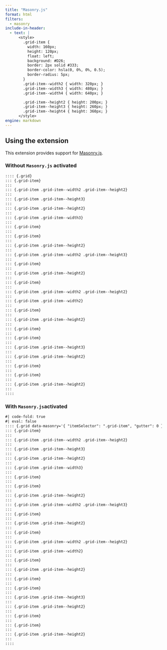 ```yaml
---
title: "Masonry.js"
format: html
filters:
  - masonry
include-in-header: 
  - text: |
      <style>
        .grid-item {
          width: 160px;
          height: 120px;
          float: left;
          background: #D26;
          border: 2px solid #333;
          border-color: hsla(0, 0%, 0%, 0.5);
          border-radius: 5px;
        }
        .grid-item--width2 { width: 320px; }
        .grid-item--width3 { width: 480px; }
        .grid-item--width4 { width: 640px; }

        .grid-item--height2 { height: 200px; }
        .grid-item--height3 { height: 260px; }
        .grid-item--height4 { height: 360px; }
      </style>
engine: markdown
---
```


## Using the extension

This extension provides support for [Masonry.js](https://masonry.desandro.com/).

### Without `Masonry.js` activated

```.markdown
:::: {.grid}
::: {.grid-item}
:::
::: {.grid-item .grid-item--width2 .grid-item--height2}
:::
::: {.grid-item .grid-item--height3}
:::
::: {.grid-item .grid-item--height2}
:::
::: {.grid-item .grid-item--width3}
:::
::: {.grid-item}
:::
::: {.grid-item}
:::
::: {.grid-item .grid-item--height2}
:::
::: {.grid-item .grid-item--width2 .grid-item--height3}
:::
::: {.grid-item}
:::
::: {.grid-item .grid-item--height2}
:::
::: {.grid-item}
:::
::: {.grid-item .grid-item--width2 .grid-item--height2}
:::
::: {.grid-item .grid-item--width2}
:::
::: {.grid-item}
:::
::: {.grid-item .grid-item--height2}
:::
::: {.grid-item}
:::
::: {.grid-item}
:::
::: {.grid-item .grid-item--height3}
:::
::: {.grid-item .grid-item--height2}
:::
::: {.grid-item}
:::
::: {.grid-item}
:::
::: {.grid-item .grid-item--height2}
:::
::::
```

:::: {.grid}
::: {.grid-item}
:::
::: {.grid-item .grid-item--width2 .grid-item--height2}
:::
::: {.grid-item .grid-item--height3}
:::
::: {.grid-item .grid-item--height2}
:::
::: {.grid-item .grid-item--width3}
:::
::: {.grid-item}
:::
::: {.grid-item}
:::
::: {.grid-item .grid-item--height2}
:::
::: {.grid-item .grid-item--width2 .grid-item--height3}
:::
::: {.grid-item}
:::
::: {.grid-item .grid-item--height2}
:::
::: {.grid-item}
:::
::: {.grid-item .grid-item--width2 .grid-item--height2}
:::
::: {.grid-item .grid-item--width2}
:::
::: {.grid-item}
:::
::: {.grid-item .grid-item--height2}
:::
::: {.grid-item}
:::
::: {.grid-item}
:::
::: {.grid-item .grid-item--height3}
:::
::: {.grid-item .grid-item--height2}
:::
::: {.grid-item}
:::
::: {.grid-item}
:::
::: {.grid-item .grid-item--height2}
:::
::::


### With `Masonry.js`activated

```markdown
#| code-fold: true
#| eval: false
:::: {.grid data-masonry='{ "itemSelector": ".grid-item", "gutter": 0 }'}
::: {.grid-item}
:::
::: {.grid-item .grid-item--width2 .grid-item--height2}
:::
::: {.grid-item .grid-item--height3}
:::
::: {.grid-item .grid-item--height2}
:::
::: {.grid-item .grid-item--width3}
:::
::: {.grid-item}
:::
::: {.grid-item}
:::
::: {.grid-item .grid-item--height2}
:::
::: {.grid-item .grid-item--width2 .grid-item--height3}
:::
::: {.grid-item}
:::
::: {.grid-item .grid-item--height2}
:::
::: {.grid-item}
:::
::: {.grid-item .grid-item--width2 .grid-item--height2}
:::
::: {.grid-item .grid-item--width2}
:::
::: {.grid-item}
:::
::: {.grid-item .grid-item--height2}
:::
::: {.grid-item}
:::
::: {.grid-item}
:::
::: {.grid-item .grid-item--height3}
:::
::: {.grid-item .grid-item--height2}
:::
::: {.grid-item}
:::
::: {.grid-item}
:::
::: {.grid-item .grid-item--height2}
:::
::::
```

:::: {.grid data-masonry='{ "itemSelector": ".grid-item", "gutter": 0 }'}
::: {.grid-item}
:::
::: {.grid-item .grid-item--width2 .grid-item--height2}
:::
::: {.grid-item .grid-item--height3}
:::
::: {.grid-item .grid-item--height2}
:::
::: {.grid-item .grid-item--width3}
:::
::: {.grid-item}
:::
::: {.grid-item}
:::
::: {.grid-item .grid-item--height2}
:::
::: {.grid-item .grid-item--width2 .grid-item--height3}
:::
::: {.grid-item}
:::
::: {.grid-item .grid-item--height2}
:::
::: {.grid-item}
:::
::: {.grid-item .grid-item--width2 .grid-item--height2}
:::
::: {.grid-item .grid-item--width2}
:::
::: {.grid-item}
:::
::: {.grid-item .grid-item--height2}
:::
::: {.grid-item}
:::
::: {.grid-item}
:::
::: {.grid-item .grid-item--height3}
:::
::: {.grid-item .grid-item--height2}
:::
::: {.grid-item}
:::
::: {.grid-item}
:::
::: {.grid-item .grid-item--height2}
:::
::::
